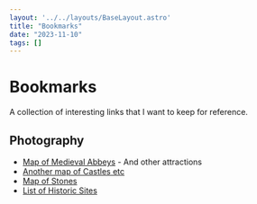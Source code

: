 ```yaml
---
layout: '../../layouts/BaseLayout.astro'
title: "Bookmarks"
date: "2023-11-10"
tags: []
---
```


# Bookmarks

A collection of interesting links that I want to keep for reference.

## Photography

- [Map of Medieval Abbeys](https://www.britainexpress.com/attraction-map.htm?Attraction=Abbey&Country=England) - And other attractions
- [Another map of Castles etc](https://thecastleguide.co.uk/interactive-map/)
- [Map of Stones](https://www.megalithic.co.uk/le_megalith_map.html#12/51.5099/-2.6140)
- [List of Historic Sites](https://historicengland.org.uk/listing/the-list/map-search/)
